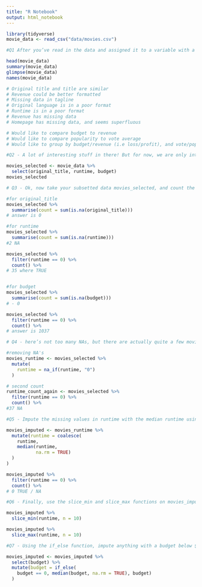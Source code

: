 ```yaml
---
title: "R Notebook"
output: html_notebook
---
```

```r
library(tidyverse)
movie_data <- read_csv("data/movies.csv")

```
```r
#Q1 After you’ve read in the data and assigned it to a variable with a useful name, investigate it. Write down some ideas for what you could do to further investigate/clean this data using what you’ve learned today (no need to code it though, just jot down thoughts and ideas). Feel free to also write down any general thoughts you get looking at the data - this task is just to get you thinking about data and data cleaning/prepping.

head(movie_data)
summary(movie_data)
glimpse(movie_data)
names(movie_data)

# Original title and title are similar
# Revenue could be better formatted
# Missing data in tagline
# Original language is in a poor format
# Runtime is in a poor format
# Revenue has missing data
# Homepage has missing data, and seems superfluous

# Would like to compare budget to revenue
# Would like to compare popularity to vote average
# Would like to group by budget/revenue (i.e loss/profit), and vote/popularity

```

```r
#Q2 - A lot of interesting stuff in there! But for now, we are only interested in the movies’ titles, their runtime as well as their budget. Select the three columns that contain this information and save them into a new variable called movies_selected. Hint: you will have to make a choice between original_title and title.

movies_selected <- movie_data %>%
  select(original_title, runtime, budget)
movies_selected

```

```r
# Q3 - Ok, now take your subsetted data movies_selected, and count the number of missing values in each column.

#for original_title
movies_selected %>%
  summarise(count = sum(is.na(original_title)))
# answer is 0

#for runtime
movies_selected %>%
  summarise(count = sum(is.na(runtime)))
#2 NA

movies_selected %>%
  filter(runtime == 0) %>%
  count() %>%
# 35 where TRUE


#for budget
movies_selected %>%
  summarise(count = sum(is.na(budget)))
# - 0

movies_selected %>%
  filter(runtime == 0) %>%
  count() %>%
# answer is 1037

```


```r
# Q4 - here’s not too many NAs, but there are actually quite a few movies with a runtime of 0 in this dataset. Since it’s impossible for a movie to have a runtime of 0, use the function na_if to convert runtimes of length 0 into NAs. Save this into a new variable called movies_runtime. Then count how many missing values there are now in the column runtime.

#removing NA's
movies_runtime <- movies_selected %>%
  mutate(
    runtime = na_if(runtime, "0")
  )

# second count
runtime_count_again <- movies_selected %>%
  filter(runtime == 0) %>%
  count() %>%
#37 NA

```

```r
#Q5 - Impute the missing values in runtime with the median runtime using coalesce and save this into a new variable called movies_imputed. There should now be no missing values in the column runtime - check this to make sure.

movies_imputed <- movies_runtime %>%
  mutate(runtime = coalesce(
    runtime,
    median(runtime,
           na.rm = TRUE)
  )
)

movies_imputed %>%
  filter(runtime == 0) %>%
  count() %>%
# 0 TRUE / NA

```

```r
#Q6 - Finally, use the slice_min and slice_max functions on movies_imputed to get the movies with the 10 shortest and 10 longest runtimes.

movies_imputed %>%
  slice_min(runtime, n = 10)

movies_imputed %>%
  slice_max(runtime, n = 10)

```

```r
#Q7 - Using the if_else function, impute anything with a budget below $100 with the median budget. Overwrite your movies_imputed so it contains the new budget values.

movies_imputed <- movies_imputed %>%
  select(budget) %>%
  mutate(budget = if_else(
    budget == 0, median(budget, na.rm = TRUE), budget)
  )

```

